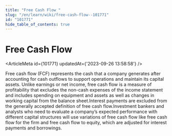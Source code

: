 ```yaml
---
title: "Free Cash Flow "
slug: "/en/learn/wiki/free-cash-flow--101771"
id: "101771"
hide_table_of_contents: true
---
```



# Free Cash Flow 

<ArticleMeta id={101771} updatedAt={'2023-09-26 13:58:58'} />
<div className='border-solid border-b border-t-0 my-4 border-[var(--ifm-color-gray-300)]' />

Free cash flow (FCF) represents the cash that a company generates after accounting for cash outflows to support operations and maintain its capital assets. Unlike earnings or net income, free cash flow is a measure of profitability that excludes the non-cash expenses of the income statement and includes spending on equipment and assets as well as changes in working capital from the balance sheet.Interest payments are excluded from the generally accepted definition of free cash flow.Investment bankers and analysts who need to evaluate a company’s expected performance with different capital structures will use variations of free cash flow like free cash flow for the firm and free cash flow to equity, which are adjusted for interest payments and borrowings.

